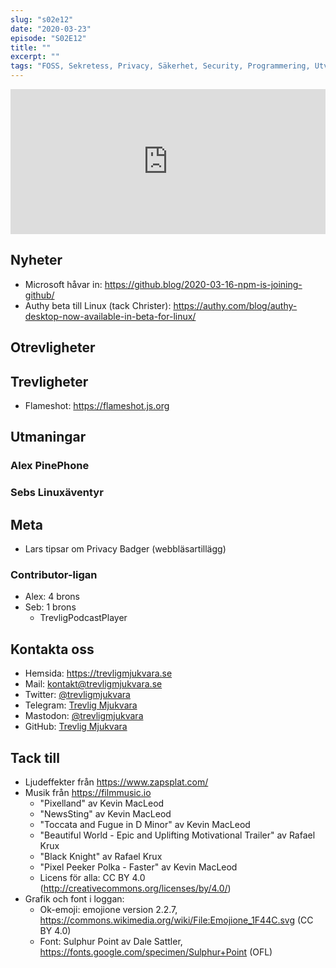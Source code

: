 ```yaml
---
slug: "s02e12"
date: "2020-03-23"
episode: "S02E12"
title: ""
excerpt: ""
tags: "FOSS, Sekretess, Privacy, Säkerhet, Security, Programmering, Utveckling, RaspberryPi, PinePhone, Technology, Linux, Open Source"
---
```



<SEO title="S02E12 - " />
<div style="width: 100%;">
<iframe src="https://open.spotify.com/embed-podcast/episode/2XMxn1qv8Rom3njMVKk341" width="100%" height="232" frameborder="0" allowtransparency="true" allow="encrypted-media"></iframe>
</div>

## Nyheter
- Microsoft håvar in: https://github.blog/2020-03-16-npm-is-joining-github/
- Authy beta till Linux (tack Christer): https://authy.com/blog/authy-desktop-now-available-in-beta-for-linux/
## Otrevligheter

## Trevligheter
- Flameshot: https://flameshot.js.org

## Utmaningar
### Alex PinePhone

### Sebs Linuxäventyr


## Meta
- Lars tipsar om Privacy Badger (webbläsartillägg)

### Contributor-ligan 
- Alex: 4 brons
- Seb: 1 brons
  - TrevligPodcastPlayer

## Kontakta oss
- Hemsida: https://trevligmjukvara.se
- Mail: kontakt@trevligmjukvara.se
- Twitter: [@trevligmjukvara](https://twitter.com/trevligmjukvara)
- Telegram: [Trevlig Mjukvara](https://t.me/trevligmjukvara)
- Mastodon: [@trevligmjukvara](https://mastodon.linuxkompis.se/@trevligmjukvara)
- GitHub: [Trevlig Mjukvara](https://github.com/trevligmjukvara)

## Tack till
- Ljudeffekter från https://www.zapsplat.com/
- Musik från https://filmmusic.io
  - "Pixelland" av Kevin MacLeod
  - "NewsSting" av Kevin MacLeod
  - "Toccata and Fugue in D Minor" av Kevin MacLeod
  - "Beautiful World - Epic and Uplifting Motivational Trailer" av Rafael Krux
  - "Black Knight" av Rafael Krux
  - "Pixel Peeker Polka - Faster" av Kevin MacLeod
  - Licens för alla: CC BY 4.0 (http://creativecommons.org/licenses/by/4.0/)
- Grafik och font i loggan:
  - Ok-emoji: emojione version 2.2.7, https://commons.wikimedia.org/wiki/File:Emojione_1F44C.svg (CC BY 4.0)
  - Font: Sulphur Point av Dale Sattler, https://fonts.google.com/specimen/Sulphur+Point (OFL)
